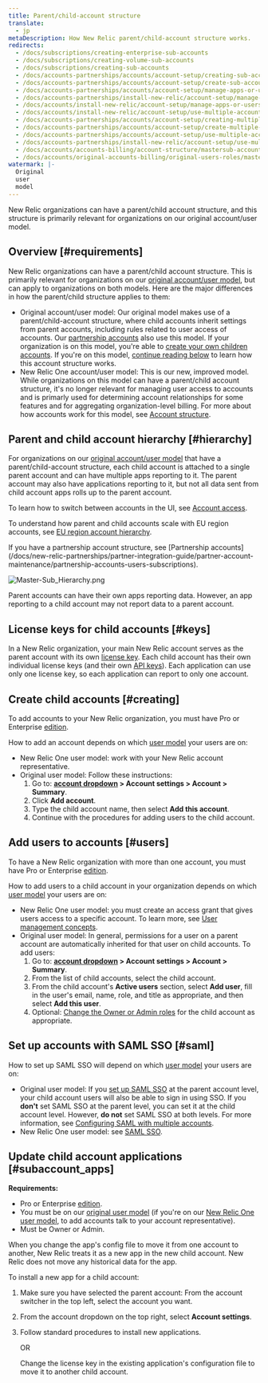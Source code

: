 ```yaml
---
title: Parent/child-account structure
translate:
  - jp
metaDescription: How New Relic parent/child-account structure works.
redirects:
  - /docs/subscriptions/creating-enterprise-sub-accounts
  - /docs/subscriptions/creating-volume-sub-accounts
  - /docs/subscriptions/creating-sub-accounts
  - /docs/accounts-partnerships/accounts/account-setup/creating-sub-accounts
  - /docs/accounts-partnerships/accounts/account-setup/create-sub-accounts
  - /docs/accounts-partnerships/accounts/account-setup/manage-apps-or-users-sub-accounts
  - /docs/accounts-partnerships/install-new-relic/account-setup/manage-apps-or-users-sub-accounts
  - /docs/accounts/install-new-relic/account-setup/manage-apps-or-users-sub-accounts
  - /docs/accounts/install-new-relic/account-setup/use-multiple-accounts/
  - /docs/accounts-partnerships/accounts/account-setup/creating-multiple-accounts
  - /docs/accounts-partnerships/accounts/account-setup/create-multiple-accounts
  - /docs/accounts-partnerships/accounts/account-setup/use-multiple-accounts
  - /docs/accounts-partnerships/install-new-relic/account-setup/use-multiple-accounts  
  - /docs/accounts/accounts-billing/account-structure/mastersub-account-structure
  - /docs/accounts/original-accounts-billing/original-users-roles/mastersub-account-structure
watermark: |-
  Original
  user
  model
---
```


New Relic organizations can have a parent/child account structure, and this structure is primarily relevant for organizations on our original account/user model. 

## Overview [#requirements]

New Relic organizations can have a parent/child account structure. This is primarily relevant for organizations on our [original account/user model](/docs/accounts/original-accounts-billing/original-product-based-pricing/overview-changes-pricing-user-model/#user-models), but can apply to organizations on both models. Here are the major differences in how the parent/child structure applies to them: 

* Original account/user model: Our original model makes use of a parent/child-account structure, where child accounts inherit settings from parent accounts, including rules related to user access of accounts. Our [partnership accounts](/docs/new-relic-partnerships/partner-integration-guide/partner-account-maintenance/partnership-accounts-users-subscriptions) also use this model. If your organization is on this model, you're able to [create your own children accounts](#creating). If you're on this model, [continue reading below](#hierarchy) to learn how this account structure works. 
* New Relic One account/user model: This is our new, improved model. While organizations on this model can have a parent/child account structure, it's no longer relevant for managing user access to accounts and is primarly used for determining account relationships for some features and for aggregating organization-level billing. For more about how accounts work for this model, see [Account structure](/docs/accounts/accounts-billing/account-structure/new-relic-account-structure).

## Parent and child account hierarchy [#hierarchy]

For organizations on our [original account/user model](#requirements) that have a parent/child-account structure, each child account is attached to a single parent account and can have multiple apps reporting to it. The parent account may also have applications reporting to it, but not all data sent from child account apps rolls up to the parent account.

To learn how to switch between accounts in the UI, see [Account access](/docs/accounts/accounts-billing/general-account-settings/factors-affecting-access-features-data#account-access).

To understand how parent and child accounts scale with EU region accounts, see [EU region account hierarchy](/docs/using-new-relic/welcome-new-relic/getting-started/introduction-eu-region-data-center#global-account-hierarchy).

<Callout variant="tip">
  If you have a partnership account structure, see [Partnership accounts](/docs/new-relic-partnerships/partner-integration-guide/partner-account-maintenance/partnership-accounts-users-subscriptions).
</Callout>

![Master-Sub_Hierarchy.png](./images/Master-Sub_Hierarchy.png "Master-Sub_Hierarchy.png")

<figcaption>
  Parent accounts can have their own apps reporting data. However, an app reporting to a child account may not report data to a parent account.
</figcaption>

## License keys for child accounts [#keys]

In a New Relic organization, your main New Relic account serves as the parent account with its own [license key](/docs/accounts-partnerships/accounts/account-setup/license-key). Each child account has their own individual license keys (and their own [API keys](/docs/apis/rest-api-v2/requirements/rest-api-key)). Each application can use only one license key, so each application can report to only one account.

## Create child accounts [#creating]

To add accounts to your New Relic organization, you must have Pro or Enterprise [edition](https://newrelic.com/pricing).

How to add an account depends on which [user model](/docs/accounts/original-accounts-billing/original-product-based-pricing/overview-changes-pricing-user-model#user-models) your users are on:

* New Relic One user model: work with your New Relic account representative.
* Original user model: Follow these instructions:
  1. Go to: **[account dropdown](/docs/accounts-partnerships/education/getting-started-new-relic/glossary#account-dropdown) > Account settings > Account > Summary**.
  2. Click **Add account**.
  3. Type the child account name, then select **Add this account**.
  4. Continue with the procedures for adding users to the child account.

## Add users to accounts [#users]

To have a New Relic organization with more than one account, you must have Pro or Enterprise [edition](https://newrelic.com/pricing).

How to add users to a child account in your organization depends on which [user model](/docs/accounts/original-accounts-billing/original-product-based-pricing/overview-changes-pricing-user-model#user-models) your users are on:

* New Relic One user model: you must create an access grant that gives users access to a specific account. To learn more, see [User management concepts](/docs/accounts/accounts-billing/new-relic-one-user-management/add-manage-users-groups-roles#understand-concepts).
* Original user model: In general, permissions for a user on a parent account are automatically inherited for that user on child accounts. To add users:
  1. Go to: **[account dropdown](/docs/accounts-partnerships/education/getting-started-new-relic/glossary#account-dropdown) > Account settings > Account > Summary**.
  2. From the list of child accounts, select the child account.
  3. From the child account's **Active users** section, select **Add user**, fill in the user's email, name, role, and title as appropriate, and then select **Add this user**.
  4. Optional: [Change the Owner or Admin roles](/docs/accounts-partnerships/accounts/account-setup/adding-updating-users) for the child account as appropriate.

## Set up accounts with SAML SSO [#saml]

How to set up SAML SSO will depend on which [user model](/docs/accounts/original-accounts-billing/original-product-based-pricing/overview-changes-pricing-user-model#user-models) your users are on:

* Original user model: If you [set up SAML SSO](/docs/accounts-partnerships/accounts/saml-single-sign/setting-sso) at the parent account level, your child account users will also be able to sign in using SSO. If you **don't** set SAML SSO at the parent level, you can set it at the child account level. However, **do not** set SAML SSO at both levels. For more information, see [Configuring SAML with multiple accounts](/docs/accounts-partnerships/accounts/saml-single-sign/configuring-saml-multiple-accounts).
* New Relic One user model: see [SAML SSO](/docs/accounts/accounts-billing/new-relic-one-user-management/authentication-domains-saml-sso-scim-more).

## Update child account applications [#subaccount_apps]

**Requirements:**

* Pro or Enterprise [edition](https://newrelic.com/pricing).
* You must be on our [original user model](/docs/accounts/original-accounts-billing/original-product-based-pricing/overview-changes-pricing-user-model#user-models) (if you're on our [New Relic One user model](/docs/accounts/original-accounts-billing/original-product-based-pricing/overview-changes-pricing-user-model#user-models), to add accounts talk to your account representative).
* Must be Owner or Admin.

When you change the app's config file to move it from one account to another, New Relic treats it as a new app in the new child account. New Relic does not move any historical data for the app.

To install a new app for a child account:

1. Make sure you have selected the parent account: From the account switcher in the top left, select the account you want. 
2. From the account dropdown on the top right, select **Account settings**. 
3. Follow standard procedures to install new applications.

   OR

   Change the license key in the existing application's configuration file to move it to another child account.
